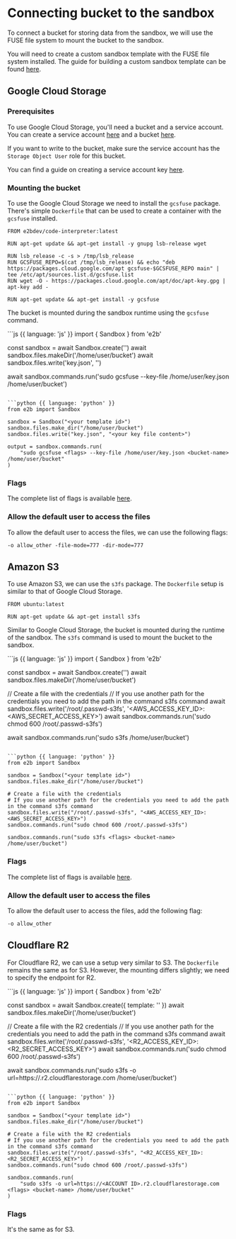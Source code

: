 # Connecting bucket to the sandbox

To connect a bucket for storing data from the sandbox, we will use the FUSE file system to mount the bucket to the sandbox.

You will need to create a custom sandbox template with the FUSE file system installed. The guide for building a custom sandbox template can be found [here](/docs/sandbox-template).

## Google Cloud Storage
### Prerequisites

To use Google Cloud Storage, you'll need a bucket and a service account. You can create a service account [here](https://console.cloud.google.com/iam-admin/serviceaccounts) and a bucket [here](https://console.cloud.google.com/storage).

If you want to write to the bucket, make sure the service account has the `Storage Object User` role for this bucket.

You can find a guide on creating a service account key [here](https://cloud.google.com/iam/docs/keys-create-delete#iam-service-account-keys-create-console).

### Mounting the bucket

To use the Google Cloud Storage we need to install the `gcsfuse` package. There's simple `Dockerfile` that can be used to create a container with the `gcsfuse` installed.

```docker
FROM e2bdev/code-interpreter:latest

RUN apt-get update && apt-get install -y gnupg lsb-release wget

RUN lsb_release -c -s > /tmp/lsb_release
RUN GCSFUSE_REPO=$(cat /tmp/lsb_release) && echo "deb https://packages.cloud.google.com/apt gcsfuse-$GCSFUSE_REPO main" | tee /etc/apt/sources.list.d/gcsfuse.list
RUN wget -O - https://packages.cloud.google.com/apt/doc/apt-key.gpg | apt-key add -

RUN apt-get update && apt-get install -y gcsfuse

```

The bucket is mounted during the sandbox runtime using the `gcsfuse` command.

<CodeGroup isRunnable={false}>
```js {{ language: 'js' }}
import { Sandbox } from 'e2b'

const sandbox = await Sandbox.create('<your template id>')
await sandbox.files.makeDir('/home/user/bucket')
await sandbox.files.write('key.json', '<your service account key>')

await sandbox.commands.run('sudo gcsfuse <flags> --key-file /home/user/key.json <bucket-name> /home/user/bucket')
```

```python {{ language: 'python' }}
from e2b import Sandbox

sandbox = Sandbox("<your template id>")
sandbox.files.make_dir("/home/user/bucket")
sandbox.files.write("key.json", "<your key file content>")

output = sandbox.commands.run(
    "sudo gcsfuse <flags> --key-file /home/user/key.json <bucket-name> /home/user/bucket"
)
```
</CodeGroup>

### Flags

The complete list of flags is available [here](https://cloud.google.com/storage/docs/gcsfuse-cli#options).

### Allow the default user to access the files

To allow the default user to access the files, we can use the following flags:

```
-o allow_other -file-mode=777 -dir-mode=777
```

## Amazon S3

To use Amazon S3, we can use the `s3fs` package. The `Dockerfile` setup is similar to that of Google Cloud Storage.

```docker
FROM ubuntu:latest

RUN apt-get update && apt-get install s3fs
```

Similar to Google Cloud Storage, the bucket is mounted during the runtime of the sandbox. The `s3fs` command is used to mount the bucket to the sandbox.

<CodeGroup isRunnable={false}>
```js {{ language: 'js' }}
import { Sandbox } from 'e2b'

const sandbox = await Sandbox.create('<your template id>')
await sandbox.files.makeDir('/home/user/bucket')

// Create a file with the credentials
// If you use another path for the credentials you need to add the path in the command s3fs command
await sandbox.files.write('/root/.passwd-s3fs', '<AWS_ACCESS_KEY_ID>:<AWS_SECRET_ACCESS_KEY>')
await sandbox.commands.run('sudo chmod 600 /root/.passwd-s3fs')

await sandbox.commands.run('sudo s3fs <flags> <bucket-name> /home/user/bucket')
```

```python {{ language: 'python' }}
from e2b import Sandbox

sandbox = Sandbox("<your template id>")
sandbox.files.make_dir("/home/user/bucket")

# Create a file with the credentials
# If you use another path for the credentials you need to add the path in the command s3fs command
sandbox.files.write("/root/.passwd-s3fs", "<AWS_ACCESS_KEY_ID>:<AWS_SECRET_ACCESS_KEY>")
sandbox.commands.run("sudo chmod 600 /root/.passwd-s3fs")

sandbox.commands.run("sudo s3fs <flags> <bucket-name> /home/user/bucket")
```
</CodeGroup>

### Flags

The complete list of flags is available [here](https://manpages.ubuntu.com/manpages/xenial/man1/s3fs.1.html).

### Allow the default user to access the files

To allow the default user to access the files, add the following flag:

```
-o allow_other
```

## Cloudflare R2

For Cloudflare R2, we can use a setup very similar to S3. The `Dockerfile` remains the same as for S3. However, the mounting differs slightly; we need to specify the endpoint for R2.

<CodeGroup isRunnable={false}>
```js {{ language: 'js' }}
import { Sandbox } from 'e2b'

const sandbox = await Sandbox.create({ template: '<your template id>' })
await sandbox.files.makeDir('/home/user/bucket')

// Create a file with the R2 credentials
// If you use another path for the credentials you need to add the path in the command s3fs command
await sandbox.files.write('/root/.passwd-s3fs', '<R2_ACCESS_KEY_ID>:<R2_SECRET_ACCESS_KEY>')
await sandbox.commands.run('sudo chmod 600 /root/.passwd-s3fs')

await sandbox.commands.run('sudo s3fs -o url=https://<ACCOUNT ID>.r2.cloudflarestorage.com <flags> <bucket-name> /home/user/bucket')
```

```python {{ language: 'python' }}
from e2b import Sandbox

sandbox = Sandbox("<your template id>")
sandbox.files.make_dir("/home/user/bucket")

# Create a file with the R2 credentials
# If you use another path for the credentials you need to add the path in the command s3fs command
sandbox.files.write("/root/.passwd-s3fs", "<R2_ACCESS_KEY_ID>:<R2_SECRET_ACCESS_KEY>")
sandbox.commands.run("sudo chmod 600 /root/.passwd-s3fs")

sandbox.commands.run(
    "sudo s3fs -o url=https://<ACCOUNT ID>.r2.cloudflarestorage.com <flags> <bucket-name> /home/user/bucket"
)
```
</CodeGroup>

### Flags

It's the same as for S3.
